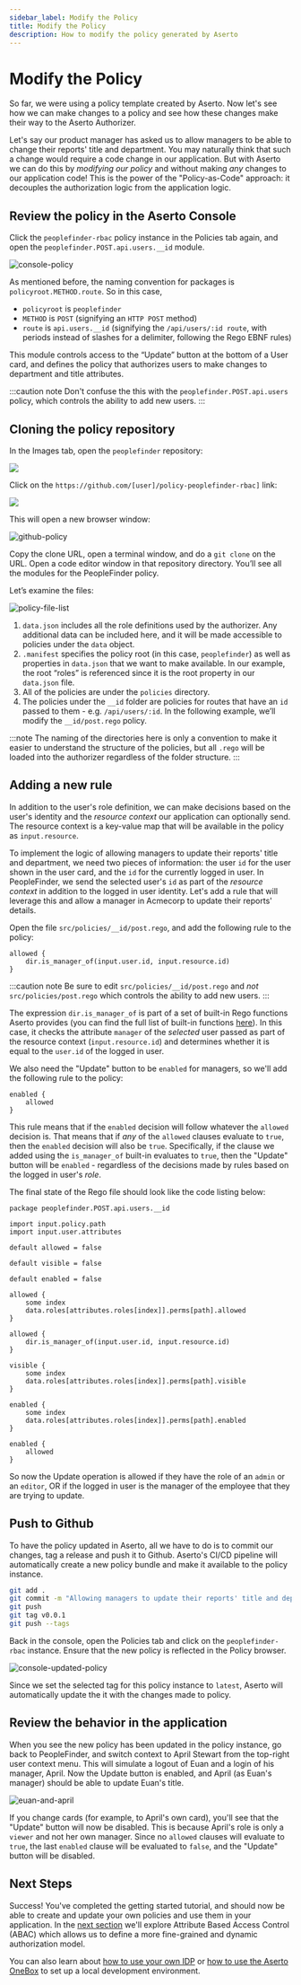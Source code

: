 ```yaml
---
sidebar_label: Modify the Policy
title: Modify the Policy
description: How to modify the policy generated by Aserto
---
```


# Modify the Policy

So far, we were using a policy template created by Aserto. Now let's see how we can make changes to a policy and see how these changes make their way to the Aserto Authorizer.

Let's say our product manager has asked us to allow managers to be able to change their reports' title and department. You may naturally think that such a change would require a code change in our application. But with Aserto we can do this by _modifying our policy_ and without making _any_ changes to our application code! This is the power of the "Policy-as-Code" approach: it decouples the authorization logic from the application logic.

## Review the policy in the Aserto Console

Click the `peoplefinder-rbac` policy instance in the Policies tab again, and open the `peoplefinder.POST.api.users.__id` module.

![console-policy](/getting-started-acmecorp/console-policy.png)

As mentioned before, the naming convention for packages is `policyroot.METHOD.route`. So in this case,

- `policyroot` is `peoplefinder`
- `METHOD` is `POST` (signifying an `HTTP POST` method)
- `route` is `api.users.__id` (signifying the `/api/users/:id route`, with periods instead of slashes for a delimiter, following the Rego EBNF rules)

This module controls access to the “Update” button at the bottom of a User card, and defines the policy that authorizes users to make changes to department and title attributes.

:::caution note
Don't confuse the this with the `peoplefinder.POST.api.users` policy, which controls the ability to add new users.
:::

## Cloning the policy repository

In the Images tab, open the `peoplefinder` repository:

<img src="/images-peoplefinder-policy-repo.png" />

Click on the `https://github.com/[user]/policy-peoplefinder-rbac]` link:

<img src="/policy-repo-link.png" />

This will open a new browser window:

![github-policy](/getting-started-acmecorp/github-policy.png)

Copy the clone URL, open a terminal window, and do a `git clone` on the URL. Open a code editor window in that repository directory. You’ll see all the modules for the PeopleFinder policy.

Let’s examine the files:

![policy-file-list](/getting-started-acmecorp/policy-file-list.png)

1. `data.json` includes all the role definitions used by the authorizer. Any additional data can be included here, and it will be made accessible to policies under the `data` object.
2. `.manifest` specifies the policy root (in this case, `peoplefinder`) as well as properties in `data.json` that we want to make available. In our example, the root “roles” is referenced since it is the root property in our `data.json` file.
3. All of the policies are under the `policies` directory.
4. The policies under the `__id` folder are policies for routes that have an `id` passed to them - e.g. `/api/users/:id`. In the following example, we’ll modify the `__id/post.rego` policy.

:::note
The naming of the directories here is only a convention to make it easier to understand the structure of the policies, but all `.rego` will be loaded into the authorizer regardless of the folder structure.
:::

## Adding a new rule

In addition to the user's role definition, we can make decisions based on the user's identity and the _resource context_ our application can optionally send. The resource context is a key-value map that will be available in the policy as `input.resource`.

To implement the logic of allowing managers to update their reports' title and department, we need two pieces of information: the user `id` for the user shown in the user card, and the `id` for the currently logged in user. In PeopleFinder, we send the selected user's `id` as part of the _resource context_ in addition to the logged in user identity. Let's add a rule that will leverage this and allow a manager in Acmecorp to update their reports' details.

Open the file `src/policies/__id/post.rego`, and add the following rule to the policy:

```
allowed {
    dir.is_manager_of(input.user.id, input.resource.id)
}

```

:::caution note
Be sure to edit `src/policies/__id/post.rego` and _not_ `src/policies/post.rego` which controls the ability to add new users.
:::

The expression `dir.is_manager_of` is part of a set of built-in Rego functions Aserto provides (you can find the full list of built-in functions [here](/docs/authorizer-guide/built-ins)). In this case, it checks the attribute `manager` of the _selected_ user passed as part of the resource context (`input.resource.id`) and determines whether it is equal to the `user.id` of the logged in user.

We also need the "Update" button to be `enabled` for managers, so we'll add the following rule to the policy:

```
enabled {
    allowed
}
```

This rule means that if the `enabled` decision will follow whatever the `allowed` decision is. That means that if _any_ of the `allowed` clauses evaluate to `true`, then the `enabled` decision will also be `true`. Specifically, if the clause we added using the `is_manager_of` built-in evaluates to `true`, then the "Update" button will be `enabled` - regardless of the decisions made by rules based on the logged in user's _role_.

The final state of the Rego file should look like the code listing below:

```
package peoplefinder.POST.api.users.__id

import input.policy.path
import input.user.attributes

default allowed = false

default visible = false

default enabled = false

allowed {
	some index
	data.roles[attributes.roles[index]].perms[path].allowed
}

allowed {
    dir.is_manager_of(input.user.id, input.resource.id)
}

visible {
	some index
	data.roles[attributes.roles[index]].perms[path].visible
}

enabled {
	some index
	data.roles[attributes.roles[index]].perms[path].enabled
}

enabled {
    allowed
}
```

So now the Update operation is allowed if they have the role of an `admin` or an `editor`, OR if the logged in user is the manager of the employee that they are trying to update.

## Push to Github

To have the policy updated in Aserto, all we have to do is to commit our changes, tag a release and push it to Github. Aserto's CI/CD pipeline will automatically create a new policy bundle and make it available to the policy instance.

```bash
git add .
git commit -m "Allowing managers to update their reports' title and department"
git push
git tag v0.0.1
git push --tags
```

Back in the console, open the Policies tab and click on the `peoplefinder-rbac` instance. Ensure that the new policy is reflected in the Policy browser.

![console-updated-policy](/getting-started-acmecorp/console-updated-policy.png)

Since we set the selected tag for this policy instance to `latest`, Aserto will automatically update the it with the changes made to policy.

## Review the behavior in the application

When you see the new policy has been updated in the policy instance, go back to PeopleFinder, and switch context to April Stewart from the top-right user context menu. This will simulate a logout of Euan and a login of his manager, April. Now the Update button is enabled, and April (as Euan's manager) should be able to update Euan's title.

![euan-and-april](/getting-started-acmecorp/euan-and-april.png)

If you change cards (for example, to April's own card), you'll see that the "Update" button will now be disabled. This is because
April's role is only a `viewer` and not her own manager. Since no `allowed` clauses will evaluate to `true`, the last `enabled` clause will be evaluated to `false`, and the "Update" button will be disabled.

## Next Steps

Success! You've completed the getting started tutorial, and should now be able to create and update your own policies and use them in your application. In the [next section](/docs/getting-started-acmecorp/explore-abac-policies/overview) we'll explore Attribute Based Access Control (ABAC) which allows us to define a more fine-grained and dynamic authorization model.

You can also learn about [how to use your own IDP](/docs/getting-started-acmecorp/bring-your-own-idp/bring-your-own-idp) or [how to use the Aserto OneBox](/docs/getting-started-acmecorp/install-onebox) to set up a local development environment.
